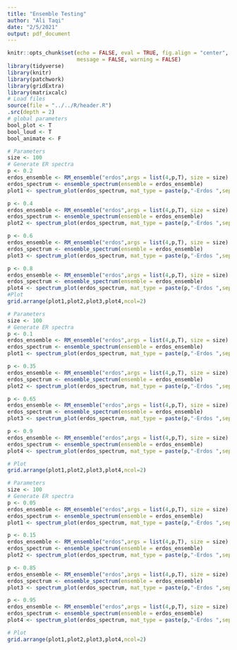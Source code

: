 ```yaml
---
title: "Ensemble Testing"
author: "Ali Taqi"
date: "2/5/2021"
output: pdf_document
---
```


```r
knitr::opts_chunk$set(echo = FALSE, eval = TRUE, fig.align = "center", 
                      message = FALSE, warning = FALSE)
library(tidyverse)
library(knitr)
library(patchwork)
library(gridExtra)
library(matrixcalc)
# Load files
source(file = "../../R/header.R")
.src(depth = 2)
# global parameters
bool_plot <- T
bool_loud <- T
bool_animate <- F
```

```r
# Parameters
size <- 100
# Generate ER spectra
p <- 0.2
erdos_ensemble <- RM_ensemble("erdos",args = list(4,p,T), size = size)
erdos_spectrum <- ensemble_spectrum(ensemble = erdos_ensemble)
plot1 <- spectrum_plot(erdos_spectrum, mat_type = paste(p,"-Erdos ",sep=""))

p <- 0.4
erdos_ensemble <- RM_ensemble("erdos",args = list(4,p,T), size = size)
erdos_spectrum <- ensemble_spectrum(ensemble = erdos_ensemble)
plot2 <- spectrum_plot(erdos_spectrum, mat_type = paste(p,"-Erdos ",sep=""))

p <- 0.6
erdos_ensemble <- RM_ensemble("erdos",args = list(4,p,T), size = size)
erdos_spectrum <- ensemble_spectrum(ensemble = erdos_ensemble)
plot3 <- spectrum_plot(erdos_spectrum, mat_type = paste(p,"-Erdos ",sep=""))

p <- 0.8
erdos_ensemble <- RM_ensemble("erdos",args = list(4,p,T), size = size)
erdos_spectrum <- ensemble_spectrum(ensemble = erdos_ensemble)
plot4 <- spectrum_plot(erdos_spectrum, mat_type = paste(p,"-Erdos ",sep=""))
#Plot
grid.arrange(plot1,plot2,plot3,plot4,ncol=2)
```

\newpage

```r
# Parameters
size <- 100
# Generate ER spectra
p <- 0.1
erdos_ensemble <- RM_ensemble("erdos",args = list(4,p,T), size = size)
erdos_spectrum <- ensemble_spectrum(ensemble = erdos_ensemble)
plot1 <- spectrum_plot(erdos_spectrum, mat_type = paste(p,"-Erdos ",sep=""))

p <- 0.35
erdos_ensemble <- RM_ensemble("erdos",args = list(4,p,T), size = size)
erdos_spectrum <- ensemble_spectrum(ensemble = erdos_ensemble)
plot2 <- spectrum_plot(erdos_spectrum, mat_type = paste(p,"-Erdos ",sep=""))

p <- 0.65
erdos_ensemble <- RM_ensemble("erdos",args = list(4,p,T), size = size)
erdos_spectrum <- ensemble_spectrum(ensemble = erdos_ensemble)
plot3 <- spectrum_plot(erdos_spectrum, mat_type = paste(p,"-Erdos ",sep=""))

p <- 0.9
erdos_ensemble <- RM_ensemble("erdos",args = list(4,p,T), size = size)
erdos_spectrum <- ensemble_spectrum(ensemble = erdos_ensemble)
plot4 <- spectrum_plot(erdos_spectrum, mat_type = paste(p,"-Erdos ",sep=""))

# Plot
grid.arrange(plot1,plot2,plot3,plot4,ncol=2)
```

\newpage

```r
# Parameters
size <- 100
# Generate ER spectra
p <- 0.05
erdos_ensemble <- RM_ensemble("erdos",args = list(4,p,T), size = size)
erdos_spectrum <- ensemble_spectrum(ensemble = erdos_ensemble)
plot1 <- spectrum_plot(erdos_spectrum, mat_type = paste(p,"-Erdos ",sep=""))

p <- 0.15
erdos_ensemble <- RM_ensemble("erdos",args = list(4,p,T), size = size)
erdos_spectrum <- ensemble_spectrum(ensemble = erdos_ensemble)
plot2 <- spectrum_plot(erdos_spectrum, mat_type = paste(p,"-Erdos ",sep=""))

p <- 0.85
erdos_ensemble <- RM_ensemble("erdos",args = list(4,p,T), size = size)
erdos_spectrum <- ensemble_spectrum(ensemble = erdos_ensemble)
plot3 <- spectrum_plot(erdos_spectrum, mat_type = paste(p,"-Erdos ",sep=""))

p <- 0.95
erdos_ensemble <- RM_ensemble("erdos",args = list(4,p,T), size = size)
erdos_spectrum <- ensemble_spectrum(ensemble = erdos_ensemble)
plot4 <- spectrum_plot(erdos_spectrum, mat_type = paste(p,"-Erdos ",sep=""))

# Plot
grid.arrange(plot1,plot2,plot3,plot4,ncol=2)
```
